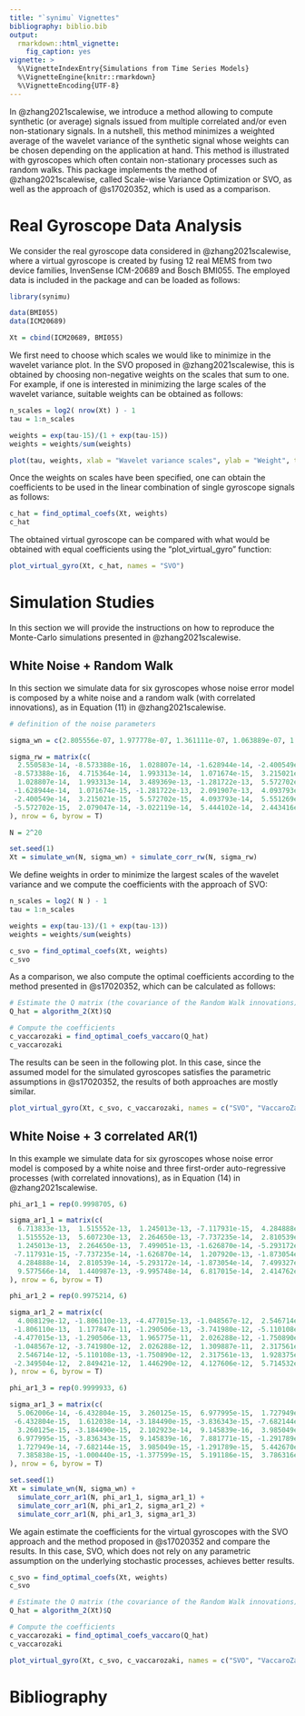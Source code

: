 ```yaml
---
title: "`synimu` Vignettes"
bibliography: biblio.bib
output: 
  rmarkdown::html_vignette:
    fig_caption: yes
vignette: >
  %\VignetteIndexEntry{Simulations from Time Series Models}
  %\VignetteEngine{knitr::rmarkdown}
  %\VignetteEncoding{UTF-8}
---
```


In @zhang2021scalewise, we introduce a method allowing to compute synthetic (or average) signals issued from multiple correlated and/or even non-stationary signals. In a nutshell, this method minimizes a weighted average of the wavelet variance of the synthetic signal whose weights can be chosen depending on the application at hand. This method is illustrated with gyroscopes which often contain non-stationary processes such as random walks. This package implements the method of @zhang2021scalewise, called Scale-wise Variance Optimization or SVO, as well as the approach of @s17020352, which is used as a comparison.


# Real Gyroscope Data Analysis

We consider the real gyroscope data considered in @zhang2021scalewise, where a virtual gyroscope is created by fusing 12 real MEMS from two device families, InvenSense
ICM-20689 and Bosch BMI055. The employed data is included in the package and can be loaded as follows:

```r
library(synimu)

data(BMI055)
data(ICM20689)

Xt = cbind(ICM20689, BMI055)
```

We first need to choose which scales we would like to minimize in the wavelet variance plot. In the SVO proposed in @zhang2021scalewise, this is obtained by choosing non-negative weights on the scales that sum to one. For example, if one is interested in minimizing the large scales of the wavelet variance, suitable weights can be obtained as follows:

```r

n_scales = log2( nrow(Xt) ) - 1
tau = 1:n_scales

weights = exp(tau-15)/(1 + exp(tau-15))
weights = weights/sum(weights)

plot(tau, weights, xlab = "Wavelet variance scales", ylab = "Weight", type = "l")

```


Once the weights on scales have been specified, one can obtain the coefficients to be used in the linear combination of single gyroscope signals as follows:

```r
c_hat = find_optimal_coefs(Xt, weights)
c_hat
```

The obtained virtual gyroscope can be compared with what would be obtained with equal coefficients using the "plot_virtual_gyro" function:

```r
plot_virtual_gyro(Xt, c_hat, names = "SVO")
```


# Simulation Studies

In this section we will provide the instructions on how to reproduce the Monte-Carlo simulations presented in @zhang2021scalewise.

## White Noise + Random Walk

In this section we simulate data for six gyroscopes whose noise error model is composed by a white noise and a random walk (with correlated innovations), as in Equation (11) in @zhang2021scalewise.

```r
# definition of the noise parameters

sigma_wn = c(2.805556e-07, 1.977778e-07, 1.361111e-07, 1.063889e-07, 1.069444e-07, 2.538889e-07)

sigma_rw = matrix(c(
  2.550583e-14, -8.573388e-16,  1.028807e-14, -1.628944e-14, -2.400549e-14, -5.572702e-15,
 -8.573388e-16,  4.715364e-14,  1.993313e-14,  1.071674e-15,  3.215021e-15,  2.079047e-14,
  1.028807e-14,  1.993313e-14,  3.489369e-13, -1.281722e-13,  5.572702e-15, -3.022119e-14,
 -1.628944e-14,  1.071674e-15, -1.281722e-13,  2.091907e-13,  4.093793e-14,  5.444102e-14,
 -2.400549e-14,  3.215021e-15,  5.572702e-15,  4.093793e-14,  5.551269e-14,  2.443416e-14,
 -5.572702e-15,  2.079047e-14, -3.022119e-14,  5.444102e-14,  2.443416e-14,  2.501286e-13
), nrow = 6, byrow = T)

N = 2^20

set.seed(1)
Xt = simulate_wn(N, sigma_wn) + simulate_corr_rw(N, sigma_rw)
```

We define weights in order to minimize the largest scales of the wavelet variance and we compute the coefficients with the approach of SVO:

```r
n_scales = log2( N ) - 1
tau = 1:n_scales

weights = exp(tau-13)/(1 + exp(tau-13))
weights = weights/sum(weights)

c_svo = find_optimal_coefs(Xt, weights)
c_svo
```

As a comparison, we also compute the optimal coefficients according to the method presented in @s17020352, which can be calculated as follows:

```r
# Estimate the Q matrix (the covariance of the Random Walk innovations)
Q_hat = algorithm_2(Xt)$Q

# Compute the coefficients
c_vaccarozaki = find_optimal_coefs_vaccaro(Q_hat)
c_vaccarozaki
```

The results can be seen in the following plot. In this case, since the assumed model for the simulated gyroscopes satisfies the parametric assumptions in @s17020352, the results of both approaches are mostly similar.

```r
plot_virtual_gyro(Xt, c_svo, c_vaccarozaki, names = c("SVO", "VaccaroZaki"))
```

## White Noise + 3 correlated AR(1)

In this example we simulate data for six gyroscopes whose noise error model is composed by a white noise and three first-order auto-regressive processes (with correlated innovations), as in Equation (14) in @zhang2021scalewise.

```r
phi_ar1_1 = rep(0.9998705, 6)

sigma_ar1_1 = matrix(c(
  6.713833e-13,  1.515552e-13,  1.245013e-13, -7.117931e-15,  4.284888e-14,  9.577566e-14,
  1.515552e-13,  5.607230e-13,  2.264650e-13, -7.737235e-14,  2.810539e-14,  1.440987e-13,
  1.245013e-13,  2.264650e-13,  7.499051e-13, -1.626870e-14, -5.293172e-14, -9.995748e-14,
 -7.117931e-15, -7.737235e-14, -1.626870e-14,  1.207920e-13, -1.873054e-14,  6.817015e-14,
  4.284888e-14,  2.810539e-14, -5.293172e-14, -1.873054e-14,  7.499327e-13,  2.414762e-13,
  9.577566e-14,  1.440987e-13, -9.995748e-14,  6.817015e-14,  2.414762e-13,  6.461646e-13
), nrow = 6, byrow = T)

phi_ar1_2 = rep(0.9975214, 6)

sigma_ar1_2 = matrix(c(
  4.008129e-12, -1.806110e-13, -4.477015e-13, -1.048567e-12,  2.546714e-12, -2.349504e-12,
 -1.806110e-13,  1.177847e-11, -1.290506e-13, -3.741980e-12, -5.110108e-13,  2.849421e-12,
 -4.477015e-13, -1.290506e-13,  1.965775e-11,  2.026288e-12, -1.750890e-12,  1.446290e-12,
 -1.048567e-12, -3.741980e-12,  2.026288e-12,  1.309887e-11,  2.317561e-13,  4.127606e-12,
  2.546714e-12, -5.110108e-13, -1.750890e-12,  2.317561e-13,  1.928375e-11,  5.714532e-12,
 -2.349504e-12,  2.849421e-12,  1.446290e-12,  4.127606e-12,  5.714532e-12,  1.434466e-11
), nrow = 6, byrow = T)

phi_ar1_3 = rep(0.9999933, 6)

sigma_ar1_3 = matrix(c(
  5.062006e-14, -6.432804e-15,  3.260125e-15,  6.977995e-15,  1.727949e-14,  7.385838e-15,
 -6.432804e-15,  1.612038e-14, -3.184490e-15, -3.836343e-15, -7.682144e-15, -1.000440e-15,
  3.260125e-15, -3.184490e-15,  2.102923e-14,  9.145839e-16,  3.985049e-15, -1.377599e-15,
  6.977995e-15, -3.836343e-15,  9.145839e-16,  7.881771e-15, -1.291789e-15,  5.191186e-15,
  1.727949e-14, -7.682144e-15,  3.985049e-15, -1.291789e-15,  5.442670e-14,  3.786316e-15,
  7.385838e-15, -1.000440e-15, -1.377599e-15,  5.191186e-15,  3.786316e-15,  4.990004e-14
), nrow = 6, byrow = T)

set.seed(1)
Xt = simulate_wn(N, sigma_wn) + 
  simulate_corr_ar1(N, phi_ar1_1, sigma_ar1_1) +
  simulate_corr_ar1(N, phi_ar1_2, sigma_ar1_2) +
  simulate_corr_ar1(N, phi_ar1_3, sigma_ar1_3)
```

We again estimate the coefficients for the virtual gyroscopes with the SVO approach and the method proposed in @s17020352 and compare the results. In this case, SVO, which does not rely on any parametric assumption on the underlying stochastic processes, achieves better results.

```r
c_svo = find_optimal_coefs(Xt, weights)
c_svo
```

```r
# Estimate the Q matrix (the covariance of the Random Walk innovations)
Q_hat = algorithm_2(Xt)$Q

# Compute the coefficients
c_vaccarozaki = find_optimal_coefs_vaccaro(Q_hat)
c_vaccarozaki
```

```r
plot_virtual_gyro(Xt, c_svo, c_vaccarozaki, names = c("SVO", "VaccaroZaki"))
```

# Bibliography
